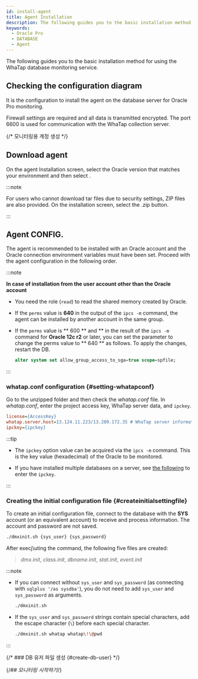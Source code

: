 ```yaml
---
id: install-agent
title: Agent Installation
description: The following guides you to the basic installation method for using the WhaTap database monitoring service.
keywords:
  - Oracle Pro
  - DATABASE
  - Agent
---
```



The following guides you to the basic installation method for using the WhaTap database monitoring service.


<Agentsignupguide />


<Steps>

<Createprojectv2 />

## Checking the configuration diagram

It is the configuration to install the agent on the database server for Oracle Pro monitoring.

<ImgLang img='dbx-install-agent-on-db-server-dma.png' desc='' />

Firewall settings are required and all data is transmitted encrypted. The port 6600 is used for communication with the WhaTap collection server.

{/* 모니터링용 계정 생성 */}

<Dbcreatemonitoringaccount />


<Accesskey />

## Download agent

On the agent Installation screen, select the Oracle version that matches your environment and then select <Cmdname sid="download" className="uitext" />.

:::note

For users who cannot download tar files due to security settings, ZIP files are also provided. On the installation screen, select the <UI>.zip</UI> <Cmdname sid="download" className="uitext" /> button.

:::

## Agent CONFIG.

The agent is recommended to be installed with an Oracle account and the Oracle connection environment variables must have been set. Proceed with the agent configuration in the following order.

:::note

**In case of installation from the user account other than the Oracle account**

- You need the role (`read`) to read the shared memory created by Oracle.

- If the `perms` value is **640** in the output of the `ipcs -m` command, the agent can be installed by another account in the same group.

- If the `perms` value is ** 600 ** and ** in the result of the `ipcs -m` command for **Oracle 12c r2** or later, you can set the parameter to change the perms value to ** 640 \*\* as follows. To apply the changes, restart the DB.

  ```sql
  alter system set allow_group_access_to_sga=true scope=spfile;
  ```

:::

### whatap.conf configuration {#setting-whatapconf}

Go to the unzipped folder and then check the *whatap.conf* file. In *whatap.conf*, enter the project access key, WhaTap server data, and `ipckey`.  

```ini title='whatap.conf'
license={AccessKey}
whatap.server.host=13.124.11.223/13.209.172.35 # WhaTap server information
ipckey={ipckey}
```

:::tip

- The `ipckey` option value can be acquired via the `ipcs -m` command. This is the key value (hexadecimal) of the Oracle to be monitored.

- If you have installed multiple databases on a server, see [the following](check-ipckey) to enter the `ipckey`.

:::

### Creating the initial configuration file {#createinitialsettingfile}

To create an initial configuration file, connect to the database with the **SYS** account (or an equivalent account) to receive and process information. The account and password are not saved.

```sh title="BASH"
./dmxinit.sh {sys_user} {sys_password}
```

After execj\uting the command, the following five files are created:

> *dmx.init*, *class.init*, *dbname.init*, *stat.init*, *event.init*

:::note

- If you can connect without `sys_user` and `sys_password` (as connecting with `sqlplus '/as sysdba'`), you do not need to add `sys_user` and `sys_password` as arguments.

  ```sh title="BASH"
  ./dmxinit.sh
  ```

- If the `sys_user` and `sys_password` strings contain special characters, add the escape character (`\`) before each special character.

  ```sh title="BASH"
  ./dmxinit.sh whatap whatap\!\@pwd
  ```

:::

{/* ### DB 유저 파일 생성 {#create-db-user} */}

<DBuserDesc level={3} />


<Dbcreatedbuserfilebody />

{/*## 모니터링 시작하기*/}

<Dbrunagent />

</Steps>


<NextStep />
